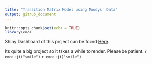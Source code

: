 ```yaml
---
title: "Transition Matrix Model using Moodys' Data"
output: github_document
---
```


```r
knitr::opts_chunk$set(echo = TRUE)
library(emo)
```

Shiny Dashboard of this project can be found [Here](https://rachelgu.shinyapps.io/zscore_moody/). 

Its quite a big project so it takes a while to render. Please be patient. `r emo::ji("smile")` `r emo::ji("smile")`